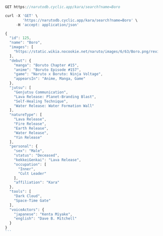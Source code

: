 ```js
GET https://narutodb.cyclic.app/kara/search?name=Boro
```
```js
curl -X 'GET' \
        'https://narutodb.cyclic.app/kara/search?name=Boro' \
     -H 'accept: application/json'
```
````js
{
  "id": 125,
  "name": "Boro",
  "images": [
    "https://static.wikia.nocookie.net/naruto/images/6/63/Boro.png/revision/latest/scale-to-width-down/300?cb=20220311140446"
  ],
  "debut": {
    "manga": "Boruto Chapter #15",
    "anime": "Boruto Episode #157",
    "game": "Naruto x Boruto: Ninja Voltage",
    "appearsIn": "Anime, Manga, Game"
  },
  "jutsu": [
    "Genjutsu Communication",
    "Lava Release: Planet-Branding Blast",
    "Self-Healing Technique",
    "Water Release: Water Formation Wall"
  ],
  "natureType": [
    "Lava Release",
    "Fire Release",
    "Earth Release",
    "Water Release",
    "Yin Release"
  ],
  "personal": {
    "sex": "Male",
    "status": "Deceased",
    "kekkeiGenkai": "Lava Release",
    "occupation": [
      "Inner",
      "Cult Leader"
    ],
    "affiliation": "Kara"
  },
  "tools": [
    "Dark Cloud",
    "Space-Time Gate"
  ],
  "voiceActors": {
    "japanese": "Kenta Miyake",
    "english": "Dave B. Mitchell"
  }
}
```